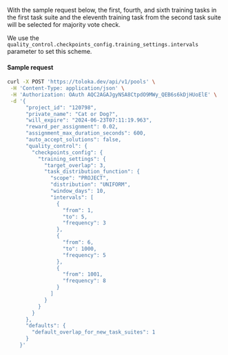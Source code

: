 With the sample request below, the first, fourth, and sixth training tasks in the first task suite and the eleventh training task from the second task suite will be selected for majority vote check.

We use the `quality_control.checkpoints_config.training_settings.intervals` parameter to set this scheme.

#### Sample request

```bash
curl -X POST 'https://toloka.dev/api/v1/pools' \
 -H 'Content-Type: application/json' \
 -H 'Authorization: OAuth AQC2AGAJgyNSA8CtpdO9MWy_QEB6s6kDjHUoElE' \
 -d '{
      "project_id": "120798",
      "private_name": "Cat or Dog?",
      "will_expire": "2024-06-23T07:11:19.963",
      "reward_per_assignment": 0.02,
      "assignment_max_duration_seconds": 600,
      "auto_accept_solutions": false,
      "quality_control": {
        "checkpoints_config": {
          "training_settings": {
            "target_overlap": 3,
            "task_distribution_function": {
              "scope": "PROJECT",
              "distribution": "UNIFORM",
              "window_days": 10,
              "intervals": [
                {
                  "from": 1,
                  "to": 5,
                  "frequency": 3
                },
                {
                  "from": 6,
                  "to": 1000,
                  "frequency": 5
                },
                {
                  "from": 1001,
                  "frequency": 8
                }
              ]
            }
          }
        }
      },
      "defaults": {
        "default_overlap_for_new_task_suites": 1
      }
    }'
```